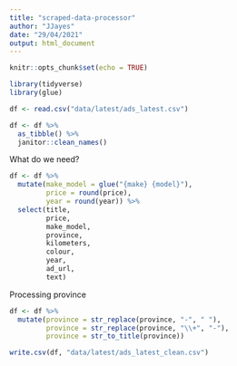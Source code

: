 ```yaml
---
title: "scraped-data-processor"
author: "JJayes"
date: "29/04/2021"
output: html_document
---
```


```r
knitr::opts_chunk$set(echo = TRUE)

library(tidyverse)
library(glue)

```

```r
df <- read.csv("data/latest/ads_latest.csv")

df <- df %>% 
  as_tibble() %>% 
  janitor::clean_names()
```

What do we need?

```r
df <- df %>% 
  mutate(make_model = glue("{make} {model}"),
         price = round(price),
         year = round(year)) %>% 
  select(title,
         price,
         make_model,
         province,
         kilometers,
         colour,
         year,
         ad_url,
         text)
```

Processing province

```r
df <- df %>% 
  mutate(province = str_replace(province, "-", " "),
         province = str_replace(province, "\\+", "-"),
         province = str_to_title(province))
```


```r
write.csv(df, "data/latest/ads_latest_clean.csv")

```

